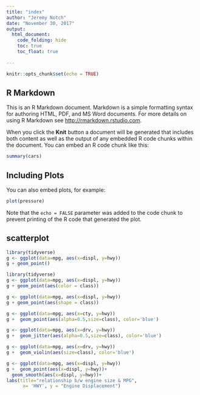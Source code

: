 ```yaml
---
title: "index"
author: "Jeremy Notch"
date: "November 30, 2017"
output: 
  html_document:
    code_folding: hide
    toc: true
    toc_float: true
  
---
```


```r
knitr::opts_chunk$set(echo = TRUE)
```

## R Markdown

This is an R Markdown document. Markdown is a simple formatting syntax for authoring HTML, PDF, and MS Word documents. For more details on using R Markdown see <http://rmarkdown.rstudio.com>.

When you click the **Knit** button a document will be generated that includes both content as well as the output of any embedded R code chunks within the document. You can embed an R code chunk like this:

```r
summary(cars)
```

## Including Plots

You can also embed plots, for example:

```r
plot(pressure)
```

Note that the `echo = FALSE` parameter was added to the code chunk to prevent printing of the R code that generated the plot.

## scatterplot
```r

library(tidyverse)
g <- ggplot(data=mpg, aes(x=displ, y=hwy))
g + geom_point()
```

```r
library(tidyverse)
g <- ggplot(data=mpg, aes(x=displ, y=hwy))
g + geom_point(aes(color = class))
```

```r
g <- ggplot(data=mpg, aes(x=displ, y=hwy))
g + geom_point(aes(shape = class))
```

```r
g <- ggplot(data=mpg, aes(x=cty, y=hwy)) 
g +  geom_point(aes(alpha=0.5,size=class), color='blue')
```

```r
g <- ggplot(data=mpg, aes(x=drv, y=hwy)) 
g +  geom_jitter(aes(alpha=0.5,size=class), color='blue')

g <- ggplot(data=mpg, aes(x=drv, y=hwy)) 
g +  geom_violin(aes(size=class), color='blue')

g <- ggplot(data=mpg, aes(x=displ, y=hwy)) 
g +  geom_point(aes(x=displ, y=hwy))+
  geom_smooth(aes(x=displ, y=hwy))+
labs(title="relationship b/w engine size & MPG", 
      x= 'HWY', y = "Engine Displacement")
      
```
